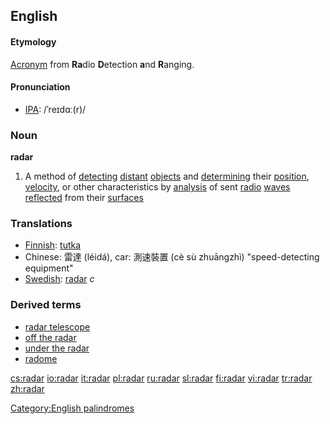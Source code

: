 ==English==

====Etymology====
[[Acronym]] from '''Ra'''dio '''D'''etection '''a'''nd '''R'''anging.

====Pronunciation====
*[[w:IPA|IPA]]: /ˈreɪdɑː(r)/

===Noun===
{{wikipedia}}
'''radar'''
# A method of [[detecting]] [[distant]] [[object]]s and [[determining]] their [[position]], [[velocity]], or other characteristics by [[analysis]] of sent [[radio]] [[wave]]s [[reflect]]ed from their [[surface]]s

===Translations===
*[[w:Finnish language|Finnish]]: [[tutka]]
*Chinese: 雷達 (léidá), car: 測速裝置 (cè sù zhuāngzhì) "speed-detecting equipment"
*[[w:Swedish language|Swedish]]: [[radar]] ''c''

===Derived terms===
*[[radar telescope]]
*[[off the radar]]
*[[under the radar]]
*[[radome]]

[[Category:English palindromes]]

[[cs:radar]]
[[io:radar]]
[[it:radar]]
[[pl:radar]]
[[ru:radar]]
[[sl:radar]]
[[fi:radar]]
[[vi:radar]]
[[tr:radar]]
[[zh:radar]]